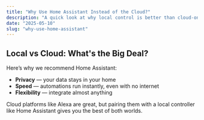 ```yaml
---
title: "Why Use Home Assistant Instead of the Cloud?"
description: "A quick look at why local control is better than cloud-only systems."
date: "2025-05-10"
slug: "why-use-home-assistant"
---
```


## Local vs Cloud: What's the Big Deal?

Here’s why we recommend Home Assistant:

- **Privacy** — your data stays in your home
- **Speed** — automations run instantly, even with no internet
- **Flexibility** — integrate almost anything

Cloud platforms like Alexa are great, but pairing them with a local controller like Home Assistant gives you the best of both worlds.